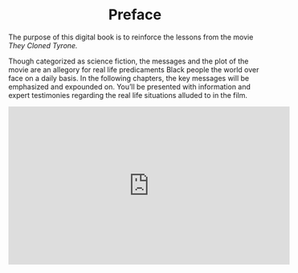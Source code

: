 # Preface {.unnumbered style="text-align: center"}

The purpose of this digital book is to reinforce the lessons from the movie *They Cloned Tyrone.*

Though categorized as science fiction, the messages and the plot of the movie are an allegory for real life predicaments Black people the world over face on a daily basis. In the following chapters, the key messages will be emphasized and expounded on. You'll be presented with information and expert testimonies regarding the real life situations alluded to in the film.

```{=html}
<iframe width="560" height="315" src="https://www.youtube.com/embed/2S3M1xFVdVg?si=N1DygC27wsoNs7Vd" title="YouTube video player" frameborder="0" allow="accelerometer; autoplay; clipboard-write; encrypted-media; gyroscope; picture-in-picture; web-share" allowfullscreen></iframe>
```
